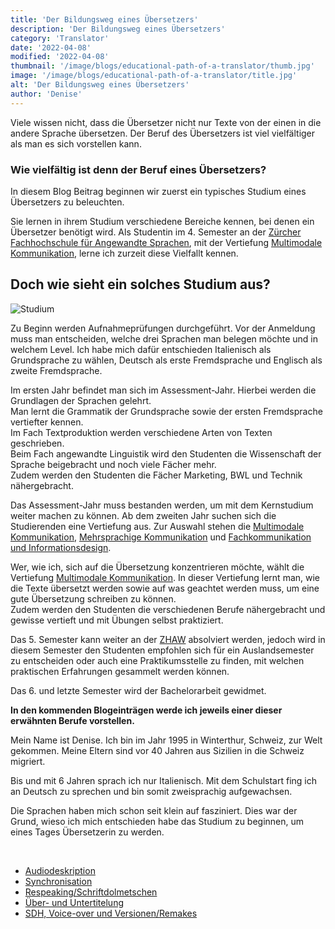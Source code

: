 ```yaml
---
title: 'Der Bildungsweg eines Übersetzers'
description: 'Der Bildungsweg eines Übersetzers'
category: 'Translator'
date: '2022-04-08'
modified: '2022-04-08'
thumbnail: '/image/blogs/educational-path-of-a-translator/thumb.jpg'
image: '/image/blogs/educational-path-of-a-translator/title.jpg'
alt: 'Der Bildungsweg eines Übersetzers'
author: 'Denise'
---
```


Viele wissen nicht, dass die Übersetzer nicht nur Texte von der einen in die andere Sprache übersetzen.
Der Beruf des Übersetzers ist viel vielfältiger als man es sich vorstellen kann.

### Wie vielfältig ist denn der Beruf eines Übersetzers?

In diesem Blog Beitrag beginnen wir zuerst ein typisches Studium eines Übersetzers zu beleuchten.

Sie lernen in ihrem Studium verschiedene Bereiche kennen, bei denen ein Übersetzer benötigt wird. Als Studentin im 4. Semester an der [Zürcher Fachhochschule für Angewandte Sprachen](https://www.zhaw.ch/de/linguistik/studium/bachelor-angewandte-sprachen/), mit der Vertiefung [Multimodale Kommunikation](https://www.zhaw.ch/de/linguistik/studium/bachelor-angewandte-sprachen/vertiefungen/#c52139), lerne ich zurzeit diese Vielfallt kennen. 

## Doch wie sieht ein solches Studium aus?

![Studium](/image/blogs/educational-path-of-a-translator/study.jpg)

Zu Beginn werden Aufnahmeprüfungen durchgeführt. Vor der Anmeldung muss man entscheiden, welche drei Sprachen man belegen möchte und in welchem Level.
Ich habe mich dafür entschieden Italienisch als Grundsprache zu wählen, Deutsch als erste Fremdsprache und Englisch als zweite Fremdsprache.

Im ersten Jahr befindet man sich im Assessment-Jahr. Hierbei werden die Grundlagen der Sprachen gelehrt.<br />Man lernt die Grammatik der Grundsprache sowie der ersten Fremdsprache vertiefter kennen.<br />Im Fach Textproduktion werden verschiedene Arten von Texten geschrieben.<br />Beim Fach angewandte Linguistik wird den Studenten die Wissenschaft der Sprache beigebracht und noch viele Fächer mehr.<br />Zudem werden den Studenten die Fächer Marketing, BWL und Technik nähergebracht.

Das Assessment-Jahr muss bestanden werden, um mit dem Kernstudium weiter machen zu können.
Ab dem zweiten Jahr suchen sich die Studierenden eine Vertiefung aus.
Zur Auswahl stehen die [Multimodale Kommunikation](https://www.zhaw.ch/de/linguistik/studium/bachelor-angewandte-sprachen/vertiefungen/#c52139), [Mehrsprachige Kommunikation](https://www.zhaw.ch/de/linguistik/studium/bachelor-angewandte-sprachen/vertiefungen/#c52138) und [Fachkommunikation und Informationsdesign](https://www.zhaw.ch/de/linguistik/studium/bachelor-angewandte-sprachen/vertiefungen/#c52143).

Wer, wie ich, sich auf die Übersetzung konzentrieren möchte, wählt die Vertiefung [Multimodale Kommunikation](https://www.zhaw.ch/de/linguistik/studium/bachelor-angewandte-sprachen/vertiefungen/#c52139).
In dieser Vertiefung lernt man, wie die Texte übersetzt werden sowie auf was geachtet werden muss, um eine gute Übersetzung schreiben zu können.<br/>Zudem werden den Studenten die verschiedenen Berufe nähergebracht und gewisse vertieft und mit Übungen selbst praktiziert. 

Das 5. Semester kann weiter an der [ZHAW](https://www.zhaw.ch) absolviert werden, jedoch wird in diesem Semester den Studenten empfohlen sich für ein Auslandsemester zu entscheiden oder auch eine Praktikumsstelle zu finden, mit welchen praktischen Erfahrungen gesammelt werden können.

Das 6. und letzte Semester wird der Bachelorarbeit gewidmet.

**In den kommenden Blogeinträgen werde ich jeweils einer dieser erwähnten Berufe vorstellen.**
<br />

<Hint title="Über mich" color="orange">
  <p>
    Mein Name ist Denise. Ich bin im Jahr 1995 in Winterthur, Schweiz, zur Welt gekommen.
    Meine Eltern sind vor 40 Jahren aus Sizilien in die Schweiz migriert.
  </p>
  <p>
    Bis und mit 6 Jahren sprach ich nur Italienisch.
    Mit dem Schulstart fing ich an Deutsch zu sprechen und bin somit zweisprachig aufgewachsen.
  </p>
  <p>
    Die Sprachen haben mich schon seit klein auf fasziniert.
    Dies war der Grund, wieso ich mich entschieden habe das Studium zu beginnen, um eines Tages Übersetzerin zu werden.
  </p>
</Hint>

<br />
<Hint title="Zugehörige Artikel" color="#155c66">
  <ul>
    <li><a href="../audio-description">Audiodeskription</a></li>
    <li><a href="../synchronization">Synchronisation</a></li>
    <li><a href="../respeaking">Respeaking/Schriftdolmetschen</a></li>
    <li><a href="../sur-sub-titling">Über- und Untertitelung</a></li>
    <li><a href="../sdh-voice-over-remake">SDH, Voice-over und Versionen/Remakes</a></li>
  </ul>
</Hint>

